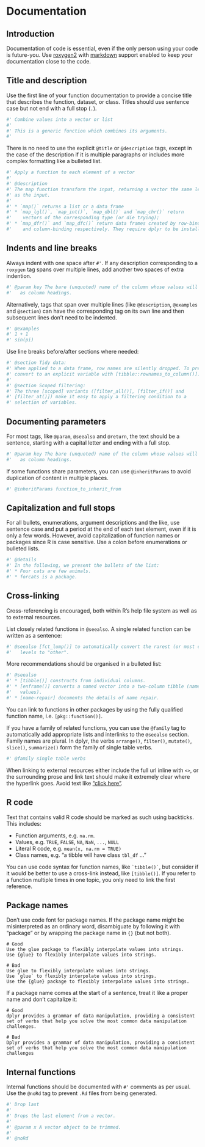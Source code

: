 # Documentation {#sec-documentation}

## Introduction

Documentation of code is essential, even if the only person using your code
is future-you. Use [roxygen2](https://github.com/klutometis/roxygen) with
[markdown](https://github.com/klutometis/roxygen/blob/master/vignettes/markdown.Rmd)
support enabled to keep your documentation close to the code.

## Title and description

Use the first line of your function documentation to provide a concise title that describes the function, dataset, or class. Titles should use sentence case
but not end with a full stop (`.`).

```r
#' Combine values into a vector or list
#'
#' This is a generic function which combines its arguments.
#'
```

There is no need to use the explicit `@title` or `@description` tags, except
in the case of the description if it is multiple paragraphs or includes
more complex formatting like a bulleted list.

```r
#' Apply a function to each element of a vector
#'
#' @description
#' The map function transform the input, returning a vector the same length
#' as the input.
#'
#' * `map()` returns a list or a data frame
#' * `map_lgl()`, `map_int()`, `map_dbl()` and `map_chr()` return
#'    vectors of the corresponding type (or die trying);
#' * `map_dfr()` and `map_dfc()` return data frames created by row-binding
#'    and column-binding respectively. They require dplyr to be installed.
```

## Indents and line breaks

Always indent with one space after `#'`. If any description corresponding to a
`roxygen` tag spans over multiple lines, add another two spaces of extra
indention.

```r
#' @param key The bare (unquoted) name of the column whose values will be used
#'   as column headings.
```

Alternatively, tags that span over multiple lines (like `@description`, `@examples` and `@section`) can have the corresponding tag on its own line and then subsequent lines don't need to be indented.

```r
#' @examples
#' 1 + 1
#' sin(pi)
```

Use line breaks before/after sections where needed:

```r
#' @section Tidy data:
#' When applied to a data frame, row names are silently dropped. To preserve,
#' convert to an explicit variable with [tibble::rownames_to_column()].
#'
#' @section Scoped filtering:
#' The three [scoped] variants ([filter_all()], [filter_if()] and
#' [filter_at()]) make it easy to apply a filtering condition to a
#' selection of variables.
```

## Documenting parameters

For most tags, like `@param`, `@seealso` and `@return`, the text should be a
sentence, starting with a capital letter and ending with a full stop.

```r
#' @param key The bare (unquoted) name of the column whose values will be used
#'   as column headings.
```

If some functions share parameters, you can use `@inheritParams` to avoid
duplication of content in multiple places.

```r
#' @inheritParams function_to_inherit_from
```

## Capitalization and full stops

For all bullets, enumerations, argument descriptions and the like, use sentence
case and put a period at the end of each text element, even if it is only a few
words. However, avoid capitalization of function names or packages since R is
case sensitive. Use a colon before enumerations or bulleted lists.

```r
#' @details
#' In the following, we present the bullets of the list:
#' * Four cats are few animals.
#' * forcats is a package.
```

## Cross-linking

Cross-referencing is encouraged, both within R's help file system as well as to
external resources.

List closely related functions in `@seealso`. A single related function can be written as a sentence:

```r
#' @seealso [fct_lump()] to automatically convert the rarest (or most common)
#'   levels to "other".
```

More recommendations should be organised in a bulleted list:

```r
#' @seealso
#' * [tibble()] constructs from individual columns.
#' * [enframe()] converts a named vector into a two-column tibble (names and
#'   values).
#' * [name-repair] documents the details of name repair.
```


You can link to functions in other packages by using the fully qualified function name, i.e. `[pkg::function()]`.

If you have a family of related functions, you can use the `@family` tag to
automatically add appropriate lists and interlinks to the `@seealso` section.
Family names are plural. In dplyr, the verbs `arrange()`, `filter()`,
`mutate()`, `slice()`, `summarize()` form the family of single table verbs.

```r
#' @family single table verbs
```

When linking to external resources either include the full url inline with `<>`,  or the surrounding prose and link text should make it extremely clear where the hyperlink goes. Avoid text like ["click here"](https://www.smashingmagazine.com/2012/06/links-should-never-say-click-here/).

## R code

Text that contains valid R code should be marked as such using backticks. This includes:

* Function arguments, e.g. `na.rm`.
* Values, e.g. `TRUE`, `FALSE`, `NA`, `NaN`, `...`, `NULL`
* Literal R code, e.g. `mean(x, na.rm = TRUE)`
* Class names, e.g. "a tibble will have class `tbl_df` ..."

You can use code syntax for function names, like `` `tibble()` ``, but consider if it would be better to use a cross-link instead, like `[tibble()]`. If you refer to a function multiple times in one topic, you only need to link the first reference.

## Package names

Don't use code font for package names. If the package name might be misinterpreted as an ordinary word, disambiguate by following it with "package" or by wrapping the package name in `{}` (but not both).

```
# Good
Use the glue package to flexibly interpolate values into strings.
Use {glue} to flexibly interpolate values into strings.

# Bad
Use glue to flexibly interpolate values into strings.
Use `glue` to flexibly interpolate values into strings.
Use the {glue} package to flexibly interpolate values into strings.
```

If a package name comes at the start of a sentence, treat it like a proper name and don't capitalize it:

```
# Good
dplyr provides a grammar of data manipulation, providing a consistent set of verbs that help you solve the most common data manipulation challenges.

# Bad
Dplyr provides a grammar of data manipulation, providing a consistent set of verbs that help you solve the most common data manipulation challenges
```

## Internal functions

Internal functions should be documented with `#'` comments as per usual.
Use the `@noRd` tag to prevent `.Rd` files from being generated.

```r
#' Drop last
#'
#' Drops the last element from a vector.
#'
#' @param x A vector object to be trimmed.
#'
#' @noRd
```
